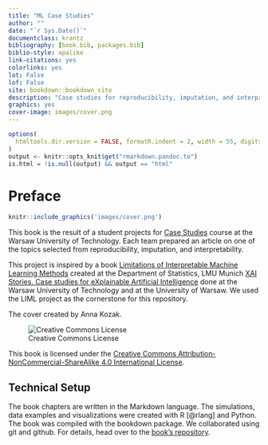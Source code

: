 ```yaml
--- 
title: "ML Case Studies"
author: ""
date: "`r Sys.Date()`"
documentclass: krantz
bibliography: [book.bib, packages.bib]
biblio-style: apalike
link-citations: yes
colorlinks: yes
lot: False 
lof: False
site: bookdown::bookdown_site
description: "Case studies for reproducibility, imputation, and interpretability"
graphics: yes
cover-image: images/cover.png
---
```


```r
options(
  htmltools.dir.version = FALSE, formatR.indent = 2, width = 55, digits = 4
)
output <- knitr::opts_knit$get("rmarkdown.pandoc.to")
is.html = !is.null(output) && output == "html"
```

# Preface {-}

```r
knitr::include_graphics('images/cover.png')
```



This book is the result of a student projects for [Case Studies](https://github.com/mini-pw/2020L-WarsztatyBadawcze) course at the Warsaw University of Technology. Each team prepared an article on one of the topics selected from reproducibility, imputation, and interpretability.

This project is inspired by a book [Limitations of Interpretable Machine Learning Methods](https://compstat-lmu.github.io/iml_methods_limitations/) created at the Department of Statistics, LMU Munich [XAI Stories. Case studies for eXplainable Artificial Intelligence](https://pbiecek.github.io/xai_stories/) done at the Warsaw University of Technology and at the University of Warsaw.
We used the LIML project as the cornerstone for this repository.

The cover created by Anna Kozak.

![Creative Commons License](images/by-nc-sa.png)

This book is licensed under the [Creative Commons Attribution-NonCommercial-ShareAlike 4.0 International License](http://creativecommons.org/licenses/by-nc-sa/4.0/).


\mainmatter

<!-- Technical setup -->
## Technical Setup {-}
The book chapters are written in the Markdown language.
The simulations, data examples and visualizations were created with R [@rlang] and Python.
The book was compiled with the bookdown package.
We collaborated using git and github.
For details, head over to the [book's repository](https://github.com/mini-pw/2020L-WB-Book).


